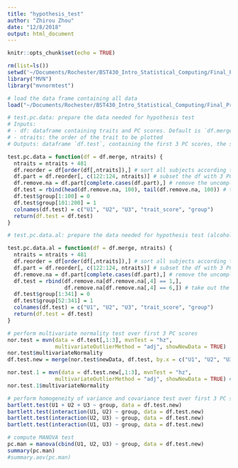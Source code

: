 ```yaml
---
title: "hypothesis_test"
author: "Zhirou Zhou"
date: "12/8/2018"
output: html_document
---
```


```r
knitr::opts_chunk$set(echo = TRUE)
```

```r
rm(list=ls())
setwd('~/Documents/Rochester/BST430_Intro_Statistical_Computing/Final_Project/Option1/final_project1_files')
library("MVN")
library("mvnormtest")
```

```r
# load the data frame containing all data
load("~/Documents/Rochester/BST430_Intro_Statistical_Computing/Final_Project/Option1/df.merge.rdata")
```

```r
# test.pc.data: prepare the data needed for hypothesis test
# Inputs:
# - df: dataframe containing traits and PC scores. Default is `df.merge`
# - ntraits: the order of the trait to be plotted
# Outputs: dataframe `df.test`, containing the first 3 PC scores, the specific trait score and the group of first and last 100 subjects

test.pc.data = function(df = df.merge, ntraits) {
  ntraits = ntraits + 481
  df.reorder = df[order(df[,ntraits]),] # sort all subjects according to nth trait
  df.part = df.reorder[, c(122:124, ntraits)] # subset the df with 3 PC scores and trait
  df.remove.na = df.part[complete.cases(df.part),] # remove the uncomplete cases
  df.test = rbind(head(df.remove.na, 100), tail(df.remove.na, 100)) # take out the first and last 100 subjects
  df.test$group[1:100] = 0
  df.test$group[101:200] = 1
  colnames(df.test) = c("U1", "U2", "U3", "trait_score", "group")
  return(df.test = df.test)
}

# test.pc.data.al: prepare the data needed for hypothesis test (alcohol related traits)

test.pc.data.al = function(df = df.merge, ntraits) {
  ntraits = ntraits + 481
  df.reorder = df[order(df[,ntraits]),] # sort all subjects according to nth trait
  df.part = df.reorder[, c(122:124, ntraits)] # subset the df with 3 PC scores and trait
  df.remove.na = df.part[complete.cases(df.part),] # remove the uncomplete cases
  df.test = rbind(df.remove.na[df.remove.na[,4] == 1,], 
                  df.remove.na[df.remove.na[,4] == 6,]) # take out the subjects with low value and high value
  df.test$group[1:341] = 0
  df.test$group[52:341] = 1
  colnames(df.test) = c("U1", "U2", "U3", "trait_score", "group")
  return(df.test = df.test)
}
```

```r
# perform multivariate normality test over first 3 PC scores
nor.test = mvn(data = df.test[,1:3], mvnTest = "hz", 
               multivariateOutlierMethod = "adj", showNewData = TRUE)
nor.test$multivariateNormality
df.test.new = merge(nor.test$newData, df.test, by.x = c("U1", "U2", "U3"), by.y = c("U1", "U2", "U3")) # derive the new data set without outliers

nor.test.1 = mvn(data = df.test.new[,1:3], mvnTest = "hz", 
               multivariateOutlierMethod = "adj", showNewData = TRUE) # redo the multivariate normality test over the new data set without outliers
nor.test.1$multivariateNormality

# perform homogeneity of variance and covariance test over first 3 PC scores
bartlett.test(U1 + U2 + U3 ~ group, data = df.test.new)
bartlett.test(interaction(U1, U2) ~ group, data = df.test.new)
bartlett.test(interaction(U2, U3) ~ group, data = df.test.new)
bartlett.test(interaction(U1, U3) ~ group, data = df.test.new)

# compute MANOVA test
pc.man = manova(cbind(U1, U2, U3) ~ group, data = df.test.new)
summary(pc.man)
#summary.aov(pc.man)
```

